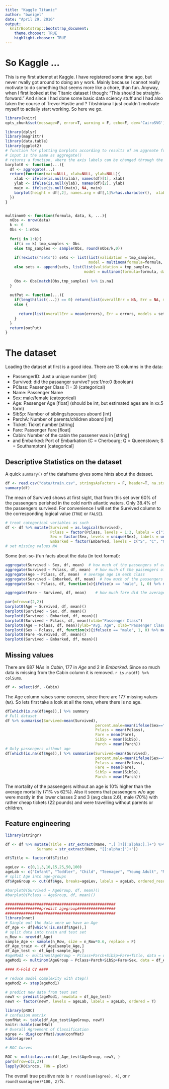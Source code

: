 ```yaml
---
title: "Kaggle Titanic"
author: "bweigel"
date: "April 29, 2016"
output:
  knitrBootstrap::bootstrap_document:
    theme.chooser: TRUE
    highlight.chooser: TRUE
---
```


# So Kaggle ... #

This is my first attempt at Kaggle. I have registered some time ago, but never rwally got around to doing an y work. Mainly because I cannot really motivate to do something that seems more like a chore, than fun. Anyway, when I first looked at the Titanic dataset I though: "This should be straight-forward." And since I had done some basic data sciency stuff and I had also taken the course of Trevor Hastie and ? Tibshiriana I just couldn't motivate myself to actially start working.
So here we go.

```r
library(knitr)
opts_chunk$set(message=F, error=T, warning = F, echo=F, dev='CairoSVG')
```

```r
library(dplyr)
library(magrittr)
library(data.table)
library(ggplot2)
# function for plotting barplots according to results of an aggreate function
# input is the same as aggregate()
# returns a function, where the axis labels can be changed through the parameters xlab, ylab, main
barplot0 <- function(...){
  df <- aggregate(...)
  return(function(main=NULL, xlab=NULL, ylab=NULL){
    xlab <- ifelse(is.null(xlab), names(df)[1], xlab)
    ylab <- ifelse(is.null(ylab), names(df)[2], ylab)
    main <- ifelse(is.null(main), NA, main)
    barplot(height = df[,2], names.arg = df[,1]%>%as.character(),  xlab = xlab, ylab=ylab)
  })
}


multinom0 <- function(formula, data, k, ...){
  nObs <- nrow(data)
  k <- 6
  Obs <- 1:nObs
  
  for(i in 1:k){
    if(i == k) tmp_samples <- Obs
    else tmp_samples <- sample(Obs, round(nObs/k,0))
    
    if(!exists("sets")) sets <- list(list(validation = tmp_samples, 
                                     model = multinom(formula=formula, data = data, ...)))
    else sets <- append(sets, list(list(validation = tmp_samples,
                                   model = multinom(formula=formula, data = data, ...))))
    
    Obs <- Obs[match(Obs,tmp_samples) %>% is.na]
  }
  
  outPut <- function(...){
    if(length(list(...)) == 0) return(list(overallErr = NA, Err = NA, models = sets))
    else {
      
      return(list(overallErr = mean(errors), Err = errors, models = sets))
    }
  }
  return(outPut)
}

```

# The dataset #

Loading the dataset at first is a good idea. 
There are 13 columns in the data: 

 - PassengerID:   Just a unique number                                                [Int]
 - Survived:      did the passanger survive? yes:1/no:0                               (boolean)
 - PClass:        Passenger Class (1 - 3)                                             (categorical)
 - Name:          Passenger Name
 - Sex:           male/female                                                         (categorical)
 - Age:           Passenger Age                                                       [float] (should be int, but estimated ages are in xx.5 form)
 - SibSp:         Number of siblings/spouses aboard                                   [int]
 - ParchA:        Number of parents/children aboard                                   [int]
 - Ticket:        Ticket number                                                       [string]
 - Fare:          Passenger Fare                                                      [float]
 - Cabin:         Number of the cabin the passener was in                             [string]
 - and Embarked:  Port of Embarkation (C = Cherbourg; Q = Queenstown; S = Southampton) [categorical]
 
 
## Descriptive Statistics on the dataset ##
 
 A quick `summary()` of the dataframe gives some hints about the dataset.
 
```r
df <- read.csv("data/train.csv", stringsAsFactors = F, header=T, na.strings = "")
summary(df)
```

The mean of Survived shows at first sight, that from this set over 60% of the passengers perished in the cold north atlantic waters. Only 38.4% of the passengers survived. For convenience I will set the Survived column to the corresponding logical value (`TRUE` or `FALSE`).

```r
# treat categorical variables as such
df <- df %>% mutate(Survived = as.logical(Survived),
                    Pclass = factor(Pclass, levels = 1:3, labels = c("1st", "2nd", "3rd")),
                    Sex = factor(Sex, levels = unique(Sex), labels = unique(Sex)),
                    Embarked = factor(Embarked, levels = c("S", "C", "Q"), labels = c("S. Hampton", "Cherbourg", "Queenstown")))
# set missing values NA

```

Some (not-so-)fun facts about the data (in text format):

```r
aggregate(Survived ~ Sex, df, mean)  # how much of the passengers of each class sußrvived?
aggregate(Survived ~ Pclass, df, mean)  # how much of the passengers of each class sußrvived?
aggregate(Age ~ Pclass, df, mean)  # average age in each class
aggregate(Survived ~ Embarked, df, mean)  # how much of the passengers vurvived depending on the city of embarkemnt?
aggregate(Sex ~ Pclass, df, function(x){ifelse(x == "male", 1, 0) %>% mean()})  # amount of males in each class 

aggregate(Fare ~ Survived, df, mean)    # how much fare did the average survivor pay?
```

```r
par(mfrow=c(2,2))
barplot0(Age ~ Survived, df, mean)()
barplot0(Survived ~ Sex, df, mean)()
barplot0(Survived ~ Embarked, df, mean)()
barplot0(Survived ~ Pclass, df, mean)(xlab="Passenger Class")
barplot0(Age ~ Pclass, df, mean)(ylab="Avg. Age", xlab="Passenger Class")
barplot0(Sex ~ Pclass, df, function(x){ifelse(x == "male", 1, 0) %>% mean()})(ylab="male passengers", xlab="Passenger Class")
barplot0(Fare ~Survived, df, mean)()
barplot0(Survived ~ Embarked, df, mean)()
```

## Missing values ##

There are 687 NAs in _Cabin_, 177 in _Age_ and 2 in _Embarked_. Since so much data is missing from the Cabin column it is removed. `r is.na(df) %>% colSums`.

```r
df <- select(df, -Cabin)
```

The Age column raises some concern, since there are 177 missing values (`NA`). So lets first take a look at all the rows, where there is no age.
 
```r
df[which(is.na(df$Age)),] %>% summary
# Full dataset
df %>% summarise(Survived=mean(Survived),
                                        percent.male=mean(ifelse(Sex=="male",1,0)),
                                        Pclass = mean(Pclass),
                                        Fare = mean(Fare),
                                        SibSp = mean(SibSp),
                                        Parch = mean(Parch))
# Only passengers without age
df[which(is.na(df$Age)),] %>% summarise(Survived=mean(Survived),
                                        percent.male=mean(ifelse(Sex=="male",1,0)),
                                        Pclass = mean(Pclass),
                                        Fare = mean(Fare),
                                        SibSp = mean(SibSp),
                                        Parch = mean(Parch))
```

The mortality of the passengers without an age is 10% higher than the average mortality (71% vs 62%). Also it seems that passengers w/o age were mostly in the lower classes 2 and 3 (avg class 2.6), male (70%) with rather cheap tickets (22 pounds) and were travelling without parents or children.

## Feature engineering ##

```r
library(stringr)

df <- df %>% mutate(Title = str_extract(Name, ",[ ]?[[:alpha:].]+") %>% str_extract(., "[[:alpha:]]+"),
              Surname = str_extract(Name, "[[:alpha:]']+"))

df$Title <- factor(df$Title)
```

```r
ageLev <- c(0,1,3,10,15,25,50,100)
ageLab <- c("Infant", "Toddler", "Child", "Teenager", "Young Adult", "Mid-Aged", "Elderly")
# split Age into age-groups
df$AgeGroup <- cut(df$Age, breaks=ageLev, labels = ageLab, ordered_result = T)

#barplot0(Survived ~ AgeGroup, df, mean)()
#barplot0(Pclass ~ AgeGroup, df, mean)()

#################################################
################predict agegroup#################
#################################################
library(nnet)
# Single out the data were we have an Age
df_Age <- df[which(!is.na(df$Age)),]
# split data into train and test set
n_Row <- nrow(df_Age)
sample_Age <- sample(n_Row, size = n_Row*0.6, replace = F)
df_Age_train <- df_Age[sample_Age,]
df_Age_test <- df_Age[-sample_Age,]
#ageMod1 <- multinom(AgeGroup ~ Pclass+Parch+SibSp+Fare+Title, data = df_Age_train) # this doesnt work yet, because the feature 'Titles' has some faults
ageMod1 <- multinom(AgeGroup ~ Pclass+Parch+SibSp+Fare+Sex, data = df_Age_train) # without the 'Title' feature

#### K-Fold CV ####

# reduce model complexity with step()
ageMod2 <- step(ageMod1)

# predict new data from test set
newY <- predict(ageMod1, newdata = df_Age_test)
newY <- factor(newY, levels = ageLab, labels = ageLab, ordered = T)
```


```r
library(pROC)
# confusion matrix
confMat <- table(df_Age_test$AgeGroup, newY)
knitr::kable(confMat)
# Overall Agreement of Classification
agree <- diag(confMat)/sum(confMat)
kable(agree)

# ROC Curves

ROC <- multiclass.roc(df_Age_test$AgeGroup, newY, )
par(mfrow=c(2,2))
lapply(ROC$rocs, FUN = plot)
```

The overall true positive rate is `r round(sum(agree), 4)`, or `r round(sum(agree)*100, 2)`%.


